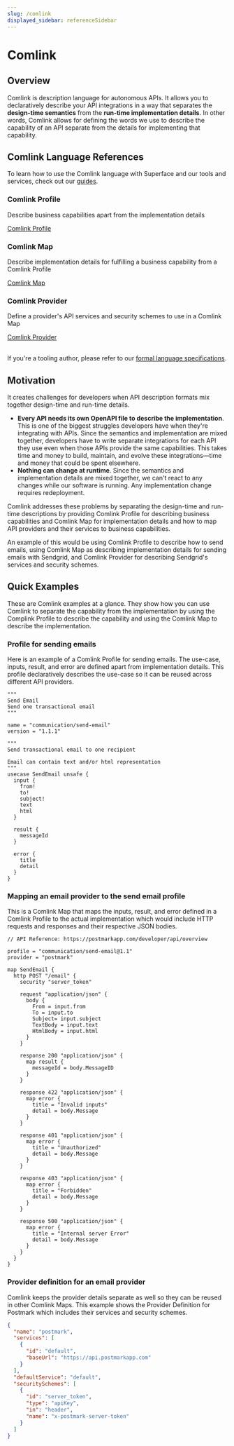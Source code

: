 ```yaml
---
slug: /comlink
displayed_sidebar: referenceSidebar
---
```


# Comlink

## Overview

Comlink is description language for autonomous APIs. It allows you to declaratively describe your API integrations in a way that separates the **design-time semantics** from the **run-time implementation details**. In other words, Comlink allows for defining the words we use to describe the capability of an API separate from the details for implementing that capability.

## Comlink Language References

To learn how to use the Comlink language with Superface and our tools and services, check out our [guides](../guides/how-to-create.md).

<div class="row">
  <div class="col col--4">
    <div class="card shadow">
      <div class="card__body">
        <h3>Comlink Profile</h3>
        <p>
          Describe business capabilities apart from the implementation details
        </p>
      </div>
      <div class="card__footer">
        <a href="/docs/comlink/reference/profile/" class="button button--primary button--block">Comlink Profile</a>
      </div>
    </div>
  </div>

<div class="col col--4">
  <div class="card shadow">
    <div class="card__body">
      <h3>Comlink Map</h3>
      <p>
        Describe implementation details for fulfilling a business capability
        from a Comlink Profile
      </p>
    </div>
    <div class="card__footer">
      <a
        href="/docs/comlink/reference/map/"
        class="button button--primary button--block"
      >
        Comlink Map
      </a>
    </div>
  </div>
</div>

  <div class="col col--4">
    <div class="card shadow">
      <div class="card__body">
        <h3>Comlink Provider</h3>
        <p>
          Define a provider's API services and security schemes to use in a Comlink Map
        </p>
      </div>
      <div class="card__footer">
        <a target="_blank" href="/docs/comlink/reference/provider/" class="button button--primary button--block">Comlink Provider</a>
      </div>
    </div>
  </div>
</div>

<br />

If you're a tooling author, please refer to our [formal language specifications](./specifications.mdx).

## Motivation

It creates challenges for developers when API description formats mix together design-time and run-time details.

- **Every API needs its own OpenAPI file to describe the implementation**. This is one of the biggest struggles developers have when they're integrating with APIs. Since the semantics and implementation are mixed together, developers have to write separate integrations for each API they use even when those APIs provide the same capabilities. This takes time and money to build, maintain, and evolve these integrations—time and money that could be spent elsewhere.
- **Nothing can change at runtime**. Since the semantics and implementation details are mixed together, we can't react to any changes while our software is running. Any implementation change requires redeployment.

Comlink addresses these problems by separating the design-time and run-time descriptions by providing Comlink Profile for describing business capabilities and Comlink Map for implementation details and how to map API providers and their services to business capabilities.

An example of this would be using Comlink Profile to describe how to send emails, using Comlink Map as describing implementation details for sending emails with Sendgrid, and Comlink Provider for describing Sendgrid's services and security schemes.

## Quick Examples

These are Comlink examples at a glance. They show how you can use Comlink to separate the capability from the implementation by using the Complink Profile to describe the capability and using the Comlink Map to describe the implementation.

### Profile for sending emails

Here is an example of a Comlink Profile for sending emails. The use-case, inputs, result, and error are defined apart from implementation details. This profile declaratively describes the use-case so it can be reused across different API providers.

```hcl title="Profile for sending email: send-email.supr"
"""
Send Email
Send one transactional email
"""

name = "communication/send-email"
version = "1.1.1"

"""
Send transactional email to one recipient

Email can contain text and/or html representation
"""
usecase SendEmail unsafe {
  input {
    from!
    to!
    subject!
    text
    html
  }

  result {
    messageId
  }

  error {
    title
    detail
  }
}
```

### Mapping an email provider to the send email profile

This is a Comlink Map that maps the inputs, result, and error defined in a Comlink Profile to the actual implementation which would include HTTP requests and responses and their respective JSON bodies.

```hcl title="Map Postmark provider to Send Email profile: send-email.postmark.suma"
// API Reference: https://postmarkapp.com/developer/api/overview

profile = "communication/send-email@1.1"
provider = "postmark"

map SendEmail {
  http POST "/email" {
    security "server_token"

    request "application/json" {
      body {
        From = input.from
        To = input.to
        Subject= input.subject
        TextBody = input.text
        HtmlBody = input.html
      }
    }

    response 200 "application/json" {
      map result {
        messageId = body.MessageID
      }
    }

    response 422 "application/json" {
      map error {
        title = "Invalid inputs"
        detail = body.Message
      }
    }

    response 401 "application/json" {
      map error {
        title = "Unauthorized"
        detail = body.Message
      }
    }

    response 403 "application/json" {
      map error {
        title = "Forbidden"
        detail = body.Message
      }
    }

    response 500 "application/json" {
      map error {
        title = "Internal server Error"
        detail = body.Message
      }
    }
  }
}
```

### Provider definition for an email provider

Comlink keeps the provider details separate as well so they can be reused in other Comlink Maps. This example shows the Provider Definition for Postmark which includes their services and security schemes.

```json title="Provider definition for Postmark: postmark.provider.json"
{
  "name": "postmark",
  "services": [
    {
      "id": "default",
      "baseUrl": "https://api.postmarkapp.com"
    }
  ],
  "defaultService": "default",
  "securitySchemes": [
    {
      "id": "server_token",
      "type": "apiKey",
      "in": "header",
      "name": "x-postmark-server-token"
    }
  ]
}
```
